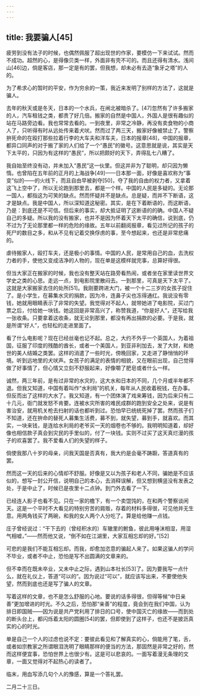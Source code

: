 ```yaml
---
---
---
```

title: 我要骗人[45]
---




疲劳到没有法子的时候，也偶然佩服了超出现世的作家，要模仿一下来试试。然而不成功。超然的心，是得像贝类一样，外面非有壳不可的。而且还得有清水。浅间山[46]边，倘是客店，那一定是有的罢，但我想，却未必有去造“象牙之塔”的人的。

为了希求心的暂时的平安，作为穷余的一策，我近来发明了别样的方法了，这就是骗人。

去年的秋天或是冬天，日本的一个水兵，在闸北被暗杀了。[47]忽然有了许多搬家的人，汽车租钱之类，都贵了好几倍。搬家的自然是中国人，外国人是很有趣似的站在马路旁边看。我也常常去看的。一到夜里，非常之冷静，再没有卖食物的小商人了，只听得有时从远处传来着犬吠。然而过了两三天，搬家好像被禁止了。警察拚死命的在殴打那些拉着行李的大车夫和洋车夫，日本的报章[48]，中国的报章，都异口同声的对于搬了家的人们给了一个“愚民”的徽号。这意思就是说，其实是天下太平的，只因为有这样的“愚民”，所以把颇好的天下，弄得乱七八糟了。

我自始至终没有动，并未加入“愚民”这一伙里。但这并非为了聪明，却只因为懒惰。也曾陷在五年前的正月的上海战争[49]——日本那一面，好像是喜欢称为“事变”似的——的火线下，而且自由早被剥夺[50]，夺了我的自由的权力者，又拿着这飞上空中了，所以无论跑到那里去，都是一个样。中国的人民是多疑的。无论那一国人，都指这为可笑的缺点。然而怀疑并不是缺点。总是疑，而并不下断语，这才是缺点。我是中国人，所以深知道这秘密。其实，是在下着断语的，而这断语，乃是：到底还是不可信。但后来的事实，却大抵证明了这断语的的确。中国人不疑自己的多疑。所以我的没有搬家，也并不是因为怀着天下太平的确信，说到底，仍不过为了无论那里都一样的危险的缘故。五年以前翻阅报章，看见过所记的孩子的死尸的数目之多，和从不见有记着交换俘虏的事，至今想起来，也还是非常悲痛的。

虐待搬家人，殴打车夫，还是极小的事情。中国的人民，是常用自己的血，去洗权力者的手，使他又变成洁净的人物的，现在单是这模样就完事，总算好得很。

但当大家正在搬家的时候，我也没有整天站在路旁看热闹，或者坐在家里读世界文学史之类的心思。走远一点，到电影院里散闷去。一到那里，可真是天下太平了。这就是大家搬家去住的处所[51]。我刚要跨进大门，被一个十二三岁的女孩子捉住了。是小学生，在募集水灾的捐款，因为冷，连鼻子尖也冻得通红。我说没有零钱，她就用眼睛表示了非常的失望。我觉得对不起人，就带她进了电影院，买过门票之后，付给她一块钱。她这回是非常高兴了，称赞我道，“你是好人”，还写给我一张收条。只要拿着这收条，就无论到那里，都没有再出捐款的必要。于是我，就是所谓“好人”，也轻松的走进里面了。

看了什么电影呢？现在已经丝毫也记不起。总之，大约不外乎一个英国人，为着祖国，征服了印度的残酷的酋长，或者一个美国人，到亚非利加去，发了大财，和绝世的美人结婚之类罢。这样的消遣了一些时光，傍晚回家，又走进了静悄悄的环境。听到远地里的犬吠声。女孩子的满足的表情的相貌，又在眼前出现，自己觉得做了好事情了，但心情又立刻不舒服起来，好像嚼了肥皂或者什么一样。

诚然，两三年前，是有过非常的水灾的，这大水和日本的不同，几个月或半年都不退。但我又知道，中国有着叫作“水利局”的机关，每年从人民收着税钱，在办事。但反而出了这样的大水了。我又知道，有一个团体演了戏来筹钱，因为后来只有二十几元，衙门就发怒不肯要。连被水灾所害的难民成群的跑到安全之处来，说是有害治安，就用机关枪去扫射的话也都听到过。恐怕早已统统死掉了罢。然而孩子们不知道，还在拚命的替死人募集生活费，募不到，就失望，募到手，就喜欢。而其实，一块来钱，是连给水利局的老爷买一天的烟卷也不够的。我明明知道着，却好像也相信款子真会到灾民的手里似的，付了一块钱。实则不过买了这天真烂漫的孩子的欢喜罢了。我不爱看人们的失望的样子。

倘使我那八十岁的母亲，问我天国是否真有，我大约是会毫不踌蹰，答道真有的罢。

然而这一天的后来的心情却不舒服。好像是又以为孩子和老人不同，骗她是不应该似的，想写一封公开信，说明自己的本心，去消释误解，但又想到横竖没有发表之处，于是中止了，时候已是夜里十二点钟。到门外去看了一下。

已经连人影子也看不见。只在一家的檐下，有一个卖馄饨的，在和两个警察谈闲天。这是一个平时不大看见的特别穷苦的肩贩，存着的材料多得很，可见他并无生意。用两角钱买了两碗，和我的女人两个人分吃了。算是给他赚一点钱。

庄子曾经说过：“干下去的（曾经积水的）车辙里的鲋鱼，彼此用唾沫相湿，用湿气相嘘，”——然而他又说，“倒不如在江湖里，大家互相忘却的好。”[52]

可悲的是我们不能互相忘却。而我，却愈加恣意的骗起人来了。如果这骗人的学问不毕业，或者不中止，恐怕是写不出圆满的文章来的。

但不幸而在既未卒业，又未中止之际，遇到山本社长[53]了。因为要我写一点什么，就在礼仪上，答道“可以的”。因为说过“可以”，就应该写出来，不要使他失望，然而到底也还是写了骗人的文章。

写着这样的文章，也不是怎么舒服的心地。要说的话多得很，但得等候“中日亲善”更加增进的时光。不久之后，恐怕那“亲善”的程度，竟会到在我们中国，认为排日即国贼——因为说是共产党利用了排日的口号，使中国灭亡的缘故——而到处的断头台上，都闪烁着太阳的圆圈[54]的罢，但即使到了这样子，也还不是披沥真实的心的时光。

单是自己一个人的过虑也说不定：要彼此看见和了解真实的心，倘能用了笔，舌，或者如宗教家之所谓眼泪洗明了眼睛那样的便当的方法，那固然是非常之好的，然而这样便宜事，恐怕世界上也很少有。这是可以悲哀的。一面写着漫无条理的文章，一面又觉得对不起热心的读者了。

临末，用血写添几句个人的豫感，算是一个答礼罢。

二月二十三日。